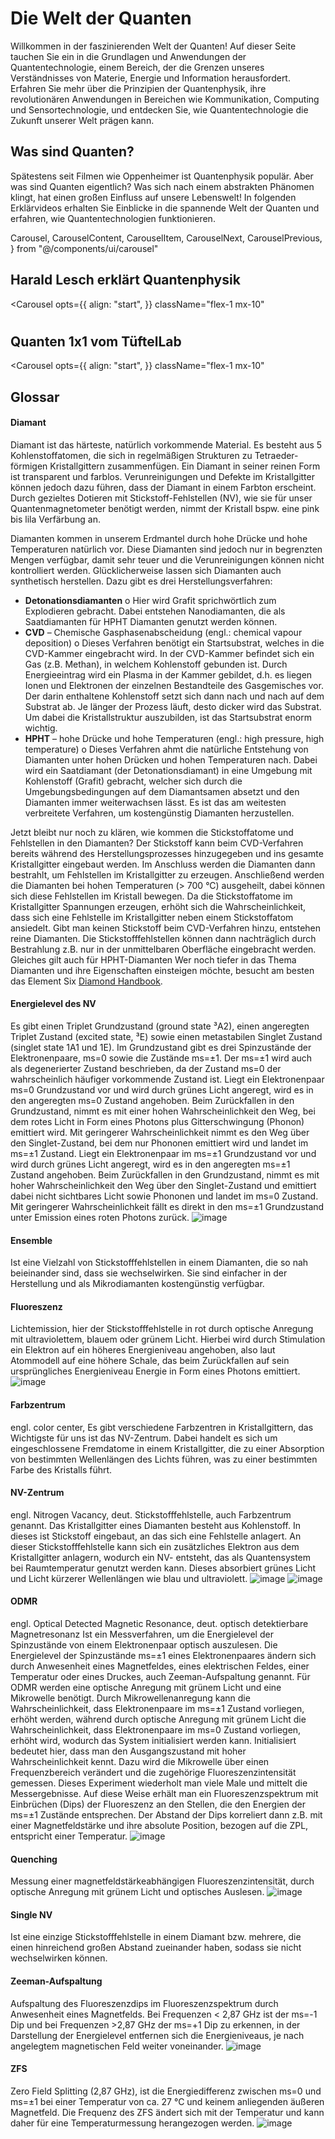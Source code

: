 # Die Welt der Quanten

Willkommen in der faszinierenden Welt der Quanten! Auf dieser Seite tauchen Sie ein in die Grundlagen und Anwendungen der Quantentechnologie, einem Bereich, der die Grenzen unseres Verständnisses von Materie, Energie und Information herausfordert. Erfahren Sie mehr über die Prinzipien der Quantenphysik, ihre revolutionären Anwendungen in Bereichen wie Kommunikation, Computing und Sensortechnologie, und entdecken Sie, wie Quantentechnologie die Zukunft unserer Welt prägen kann.

## Was sind Quanten?

Spätestens seit Filmen wie Oppenheimer ist Quantenphysik populär. Aber was sind Quanten eigentlich? Was sich nach einem abstrakten Phänomen klingt, hat einen großen Einfluss auf unsere Lebenswelt! In folgenden Erklärvideos erhalten Sie Einblicke in die spannende Welt der Quanten und erfahren, wie Quantentechnologien funktionieren.

  Carousel,
  CarouselContent,
  CarouselItem,
  CarouselNext,
  CarouselPrevious,
} from "@/components/ui/carousel"

## Harald Lesch erklärt Quantenphysik

<Carousel
  opts={{
    align: "start",
  }}
  className="flex-1 mx-10"
>
  <CarouselContent>
    <CarouselItem className="md:basis-1/2">
      <Youtube id="cWf1OUVUObw" />
    </CarouselItem>
    <CarouselItem className="md:basis-1/2">
      <Youtube id="5acKsHBoLzQ" />
    </CarouselItem>
    <CarouselItem className="md:basis-1/2">
      <Youtube id="oh-dIbiHs48" />
    </CarouselItem>
  </CarouselContent>
  <CarouselPrevious />
  <CarouselNext />
</Carousel>

#

## Quanten 1x1 vom TüftelLab

<Carousel
  opts={{
    align: "start",
  }}
  className="flex-1 mx-10"
>
  <CarouselContent>
    <CarouselItem className="md:basis-1/2">
      <Youtube id="fOmD8HjUK0U" />
    </CarouselItem>
    <CarouselItem className="md:basis-1/2">
      <Youtube id="6LKJapvLKp4" />
    </CarouselItem>
    <CarouselItem className="md:basis-1/2">
      <Youtube id="iSAG0omGvjc" />
    </CarouselItem>
    <CarouselItem className="md:basis-1/2">
      <Youtube id="Hqf5VW_kPmk" />
    </CarouselItem>
    <CarouselItem className="md:basis-1/2">
      <Youtube id="o9sgF_jcsmE" />
    </CarouselItem>
    <CarouselItem className="md:basis-1/2">
      <Youtube id="APlcQXp5P3s" />
    </CarouselItem>
    <CarouselItem className="md:basis-1/2">
      <Youtube id="_kSMTvZCQWg" />
    </CarouselItem>
    <CarouselItem className="md:basis-1/2">
      <Youtube id="6Our3zrHfDA" />
    </CarouselItem>
    <CarouselItem className="md:basis-1/2">
      <Youtube id="vEaGU2BbYD0" />
    </CarouselItem>
    <CarouselItem className="md:basis-1/2">
      <Youtube id="GBGUH1Kbm8" />
    </CarouselItem>
    <CarouselItem className="md:basis-1/2">
      <Youtube id="vTS4b4EOI5o" />
    </CarouselItem>
    <CarouselItem className="md:basis-1/2">
      <Youtube id="kOYK18aCpP4" />
    </CarouselItem>
    <CarouselItem className="md:basis-1/2">
      <Youtube id="kFUfWwt2cyk" />
    </CarouselItem>
    <CarouselItem className="md:basis-1/2">
      <Youtube id="TWcW4k5ACaY" />
    </CarouselItem>
    <CarouselItem className="md:basis-1/2">
      <Youtube id="s4Rg0pCieqU" />
    </CarouselItem>
    <CarouselItem className="md:basis-1/2">
      <Youtube id="YmdoAP1TJRo" />
    </CarouselItem>
    <CarouselItem className="md:basis-1/2">
      <Youtube id="UhGSMCdG9" />
    </CarouselItem>
    <CarouselItem className="md:basis-1/2">
      <Youtube id="3onvLIL_vMA" />
    </CarouselItem>
    <CarouselItem className="md:basis-1/2">
      <Youtube id="YoszMUV44nQ" />
    </CarouselItem>
    <CarouselItem className="md:basis-1/2">
      <Youtube id="8hNQyTdNil4" />
    </CarouselItem>
    <CarouselItem className="md:basis-1/2">
      <Youtube id="N9d9cZqbDkw" />
    </CarouselItem>
    <CarouselItem className="md:basis-1/2">
      <Youtube id="Pdv8XocCrsM" />
    </CarouselItem>
    <CarouselItem className="md:basis-1/2">
      <Youtube id="JfZ5meKB1tU" />
    </CarouselItem>
    <CarouselItem className="md:basis-1/2">
      <Youtube id="57LIKBJqjAM" />
    </CarouselItem>
    <CarouselItem className="md:basis-1/2">
      <Youtube id="HXz5lFFFG " />
    </CarouselItem>
    <CarouselItem className="md:basis-1/2">
      <Youtube id="ABpBle92ijI" />
    </CarouselItem>
    <CarouselItem className="md:basis-1/2">
      <Youtube id="H4SMi5R0blo" />
    </CarouselItem>
    <CarouselItem className="md:basis-1/2">
      <Youtube id="vaesH0pJamI" />
    </CarouselItem>
    <CarouselItem className="md:basis-1/2">
      <Youtube id="WLUeZ9LZByg" />
    </CarouselItem>
    <CarouselItem className="md:basis-1/2">
      <Youtube id="kiucJfwVCIM" />
    </CarouselItem>
    <CarouselItem className="md:basis-1/2">
      <Youtube id="emAbAaupSJM" />
    </CarouselItem>
    <CarouselItem className="md:basis-1/2">
      <Youtube id="zToIY5C8ZEk" />
    </CarouselItem>
    <CarouselItem className="md:basis-1/2">
      <Youtube id="TNjZ2GDptIM" />
    </CarouselItem>
    <CarouselItem className="md:basis-1/2">
      <Youtube id="S7EBxJ22l1o" />
    </CarouselItem>
    <CarouselItem className="md:basis-1/2">
      <Youtube id="l93Yu9F4B08" />
    </CarouselItem>
    <CarouselItem className="md:basis-1/2">
      <Youtube id="vcPJ4hyrTSw" />
    </CarouselItem>
    <CarouselItem className="md:basis-1/2">
      <Youtube id="EzEIyL_Z6KI" />
    </CarouselItem>
    <CarouselItem className="md:basis-1/2">
      <Youtube id="CqPAOjkjmRU" />
    </CarouselItem>
    <CarouselItem className="md:basis-1/2">
      <Youtube id="U80SBLvnDA" />
    </CarouselItem>
    <CarouselItem className="md:basis-1/2">
      <Youtube id="UIZqWuHCmLE" />
    </CarouselItem>
  </CarouselContent>
  <CarouselPrevious />
  <CarouselNext />
</Carousel>

## Glossar

#### Diamant
Diamant ist das härteste, natürlich vorkommende Material. Es besteht aus 5 Kohlenstoffatomen, die sich in regelmäßigen Strukturen zu Tetraeder-förmigen Kristallgittern zusammenfügen. Ein Diamant in seiner reinen Form ist transparent und farblos. Verunreinigungen und Defekte im Kristallgitter können jedoch dazu führen, dass der Diamant in einem Farbton erscheint. Durch gezieltes Dotieren mit Stickstoff-Fehlstellen (NV), wie sie für unser Quantenmagnetometer benötigt werden, nimmt der Kristall bspw. eine pink bis lila Verfärbung an. 

Diamanten kommen in unserem Erdmantel durch hohe Drücke und hohe Temperaturen natürlich vor. Diese Diamanten sind jedoch nur in begrenzten Mengen verfügbar, damit sehr teuer und die Verunreinigungen können nicht kontrolliert werden. Glücklicherweise lassen sich Diamanten auch synthetisch herstellen. Dazu gibt es drei Herstellungsverfahren: 
-	**Detonationsdiamanten**
o	Hier wird Grafit sprichwörtlich zum Explodieren gebracht. Dabei entstehen Nanodiamanten, die als Saatdiamanten für HPHT Diamanten genutzt werden können.
-	**CVD** – Chemische Gasphasenabscheidung (engl.: chemical vapour deposition)
o	Dieses Verfahren benötigt ein Startsubstrat, welches in die CVD-Kammer eingebracht wird. In der CVD-Kammer befindet sich ein Gas (z.B. Methan), in welchem Kohlenstoff gebunden ist. Durch Energieeintrag wird ein Plasma in der Kammer gebildet, d.h. es liegen Ionen und Elektronen der einzelnen Bestandteile des Gasgemisches vor. Der darin enthaltene Kohlenstoff setzt sich dann nach und nach auf dem Substrat ab. Je länger der Prozess läuft, desto dicker wird das Substrat. Um dabei die Kristallstruktur auszubilden, ist das Startsubstrat enorm wichtig. 
-	**HPHT** – hohe Drücke und hohe Temperaturen (engl.: high pressure, high temperature)
o	Dieses Verfahren ahmt die natürliche Entstehung von Diamanten unter hohen Drücken und hohen Temperaturen nach. Dabei wird ein Saatdiamant (der Detonationsdiamant) in eine Umgebung mit Kohlenstoff (Grafit) gebracht, welcher sich durch die Umgebungsbedingungen auf dem Diamantsamen absetzt und den Diamanten immer weiterwachsen lässt. Es ist das am weitesten verbreitete Verfahren, um kostengünstig Diamanten herzustellen. 

Jetzt bleibt nur noch zu klären, wie kommen die Stickstoffatome und Fehlstellen in den Diamanten?
Der Stickstoff kann beim CVD-Verfahren bereits während des Herstellungsprozesses hinzugegeben und ins gesamte Kristallgitter eingebaut werden. Im Anschluss werden die Diamanten dann bestrahlt, um Fehlstellen im Kristallgitter zu erzeugen. Anschließend werden die Diamanten bei hohen Temperaturen (> 700 °C) ausgeheilt, dabei können sich diese Fehlstellen im Kristall bewegen. Da die Stickstoffatome im Kristallgitter Spannungen erzeugen, erhöht sich die Wahrscheinlichkeit, dass sich eine Fehlstelle im Kristallgitter neben einem Stickstoffatom ansiedelt.
Gibt man keinen Stickstoff beim CVD-Verfahren hinzu, entstehen reine Diamanten. Die Stickstofffehlstellen können dann nachträglich durch Bestrahlung z.B. nur in der unmittelbaren Oberfläche eingebracht werden. Gleiches gilt auch für HPHT-Diamanten
Wer noch tiefer in das Thema Diamanten und ihre Eigenschaften einsteigen möchte, besucht am besten das Element Six [Diamond Handbook](https://e6-prd-cdn-01.azureedge.net/mediacontainer/medialibraries/element6/documents/brochures/diamond-handbook_en.pdf?ext=.pdf). 

#### Energielevel des NV
Es gibt einen Triplet Grundzustand (ground state ³A2), einen angeregten Triplet Zustand (excited state, ³E) sowie einen metastabilen Singlet Zustand (singlet state 1A1 und 1E).
Im Grundzustand gibt es drei Spinzustände der Elektronenpaare, ms=0 sowie die Zustände ms=±1. Der ms=±1 wird auch als degenerierter Zustand beschrieben, da der Zustand ms=0 der wahrscheinlich häufiger vorkommende Zustand ist.
Liegt ein Elektronenpaar ms=0 Grundzustand vor und wird durch grünes Licht angeregt, wird es in den angeregten ms=0 Zustand angehoben. Beim Zurückfallen in den Grundzustand, nimmt es mit einer hohen Wahrscheinlichkeit den Weg, bei dem rotes Licht in Form eines Photons plus Gitterschwingung (Phonon) emittiert wird. Mit geringerer Wahrscheinlichkeit nimmt es den Weg über den Singlet-Zustand, bei dem nur Phononen emittiert wird und landet im ms=±1 Zustand.
Liegt ein Elektronenpaar im ms=±1 Grundzustand vor und wird durch grünes Licht angeregt, wird es in den angeregten ms=±1 Zustand angehoben. Beim Zurückfallen in den Grundzustand, nimmt es mit hoher Wahrscheinlichkeit den Weg über den Singlet-Zustand und emittiert dabei nicht sichtbares Licht sowie Phononen und landet im ms=0 Zustand. Mit geringerer Wahrscheinlichkeit fällt es direkt in den ms=±1 Grundzustand unter Emission eines roten Photons zurück.
![image](https://cloud.reedu.de/s/PPmjrwQPR9WxHoj/download)


#### Ensemble
Ist eine Vielzahl von Stickstofffehlstellen in einem Diamanten, die so nah beieinander sind, dass sie wechselwirken. Sie sind einfacher in der Herstellung und als Mikrodiamanten kostengünstig verfügbar.

#### Fluoreszenz
Lichtemission, hier der Stickstofffehlstelle in rot durch optische Anregung mit ultraviolettem, blauem oder grünem Licht. Hierbei wird durch Stimulation ein Elektron auf ein höheres Energieniveau angehoben, also laut Atommodell auf eine höhere Schale, das beim Zurückfallen auf sein ursprüngliches Energieniveau Energie in Form eines Photons emittiert.
![image](https://cloud.reedu.de/s/Qswemg8jjc3MtKJ/download)

#### Farbzentrum
engl. color center,
Es gibt verschiedene Farbzentren in Kristallgittern, das Wichtigste für uns ist das NV-Zentrum. Dabei handelt es sich um eingeschlossene Fremdatome in einem Kristallgitter, die zu einer Absorption von bestimmten Wellenlängen des Lichts führen, was zu einer bestimmten Farbe des Kristalls führt.

#### NV-Zentrum
engl. Nitrogen Vacancy, deut. Stickstofffehlstelle, auch Farbzentrum genannt.
Das Kristallgitter eines Diamanten besteht aus Kohlenstoff. In dieses ist Stickstoff eingebaut, an das sich eine Fehlstelle anlagert. An dieser Stickstofffehlstelle kann sich ein zusätzliches Elektron aus dem Kristallgitter anlagern, wodurch ein NV- entsteht, das als Quantensystem bei Raumtemperatur genutzt werden kann. Dieses absorbiert grünes Licht und Licht kürzerer Wellenlängen wie blau und ultraviolett.
![image](https://cloud.reedu.de/s/nf4MsewzeiSSpM7/download)
![image](https://cloud.reedu.de/s/7BWwMmticgqeQzG/download)

#### ODMR
engl. Optical Detected Magnetic Resonance, deut. optisch detektierbare Magnetresonanz
Ist ein Messverfahren, um die Energielevel der Spinzustände von einem Elektronenpaar optisch auszulesen. Die Energielevel der Spinzustände ms=±1 eines Elektronenpaares ändern sich durch Anwesenheit eines Magnetfeldes, eines elektrischen Feldes, einer Temperatur oder eines Druckes, auch Zeeman-Aufspaltung genannt.
Für ODMR werden eine optische Anregung mit grünem Licht und eine Mikrowelle benötigt. Durch Mikrowellenanregung kann die Wahrscheinlichkeit, dass Elektronenpaare im ms=±1 Zustand vorliegen, erhöht werden, während durch optische Anregung mit grünem Licht die Wahrscheinlichkeit, dass Elektronenpaare im ms=0 Zustand vorliegen, erhöht wird, wodurch das System initialisiert werden kann. Initialisiert bedeutet hier, dass man den Ausgangszustand mit hoher Wahrscheinlichkeit kennt.
Dazu wird die Mikrowelle über einen Frequenzbereich verändert und die zugehörige Fluoreszenzintensität gemessen. Dieses Experiment wiederholt man viele Male und mittelt die Messergebnisse. Auf diese Weise erhält man ein Fluoreszenzspektrum mit Einbrüchen (Dips) der Fluoreszenz an den Stellen, die den Energien der ms=±1 Zustände entsprechen. Der Abstand der Dips korreliert dann z.B. mit einer Magnetfeldstärke und ihre absolute Position, bezogen auf die ZPL, entspricht einer Temperatur.
![image](https://cloud.reedu.de/s/FwHCRx6wNECrPAd/download)

#### Quenching
Messung einer magnetfeldstärkeabhängigen Fluoreszenzintensität, durch optische Anregung mit grünem Licht und optisches Auslesen.
![image](https://cloud.reedu.de/s/fkKJPENAYTwmrrF/download)

#### Single NV
Ist eine einzige Stickstofffehlstelle in einem Diamant bzw. mehrere, die einen hinreichend großen Abstand zueinander haben, sodass sie nicht wechselwirken können.

#### Zeeman-Aufspaltung
Aufspaltung des Fluoreszenzdips im Fluoreszenzspektrum durch Anwesenheit eines Magnetfelds. Bei Frequenzen < 2,87 GHz ist der ms=-1 Dip und bei Frequenzen >2,87 GHz der ms=+1 Dip zu erkennen, in der Darstellung der Energielevel entfernen sich die Energieniveaus, je nach angelegtem magnetischen Feld weiter voneinander.
![image](https://cloud.reedu.de/s/FwHCRx6wNECrPAd/download)

#### ZFS
Zero Field Splitting (2,87 GHz), ist die Energiedifferenz zwischen ms=0 und ms=±1 bei einer Temperatur von ca. 27 °C und keinem anliegenden äußeren Magnetfeld. Die Frequenz des ZFS ändert sich mit der Temperatur und kann daher für eine Temperaturmessung herangezogen werden.
![image](https://cloud.reedu.de/s/i3mAdNHKP37NS7q/download)
